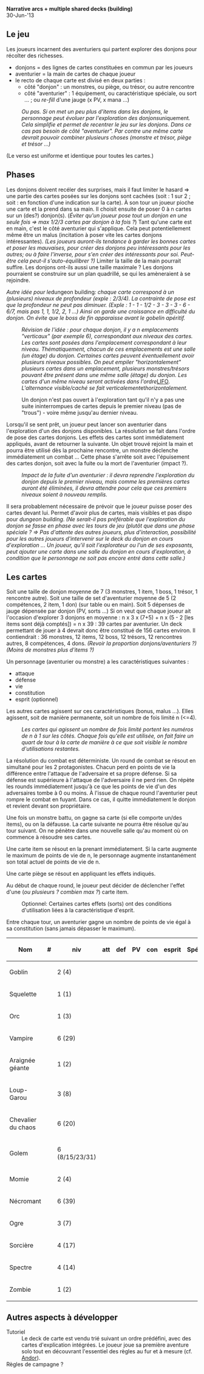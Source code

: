 '''Narrative arcs + multiple shared decks (building)'''<br />
30-Jun-'13

==Le jeu==

Les joueurs incarnent des aventuriers qui partent explorer des donjons pour récolter des richesses.
* donjons = des lignes de cartes constituées en commun par les joueurs
* aventurier = la main de cartes de chaque joueur
* le recto de chaque carte est divisé en deux parties :
** côté "donjon" : un monstres, ou piège, ou trésor, ou autre rencontre
** côté "aventurier" : 1 équipement, ou caractéristique spéciale, ou sort ... ; ou ''re-fill'' d'une jauge (x PV, x mana ...)
: ''Ou pas. Si on met un peu plus d'items dans les donjons, le personnage peut évoluer par l'exploration des donjons ''uniquement''. Cela simplifie et permet de recentrer le jeu sur les donjons. Dans ce cas pas besoin de côté "aventurier". Par contre une même carte devrait pouvoir combiner plusieurs choses (monstre et trésor, piège et trésor ...)''
(Le verso est uniforme et identique pour toutes les cartes.)

==Phases==

Les donjons doivent recéler des surprises, mais il faut limiter le hasard => une partie des cartes posées sur les donjons sont cachées (soit : 1 sur 2 ; soit : en fonction d'une indication sur la carte).
À son tour un joueur pioche une carte et la prend dans sa main. Il choisit ensuite de poser 0 à n cartes sur un (des?) donjon(s). (''Éviter qu'un joueur pose tout un donjon en une seule fois => max 1/2/3 cartes par donjon à la fois ?'') Tant qu'une carte est en main, c'est le côté aventurier qui s'applique. Cela peut potentiellement même être un malus (incitation à poser vite les cartes donjons intéressantes).
''(Les joueurs auront-ils tendance à garder les bonnes cartes et poser les mauvaises, pour créer des donjons peu intéressants pour les autres; ou à faire l'inverse, pour s'en créer des intéressants pour soi. Peut-être cela peut-il s'auto-équilibrer ?)''
Limiter la taille de la main pourrait suffire.
Les donjons ont-ils aussi une taille maximale ?
Les donjons pourraient se construire sur un plan quadrillé, se qui les amèneraient à se rejoindre.

''Autre idée pour le ''dungeon building'' : chaque carte correspond à un (plusieurs) niveaux de profondeur (exple : 2/3/4). La contrainte de pose est que la profondeur ne peut pas diminuer. (Exple : 1 - 1 - 1/2 - 3 - 3 - 3 - 6 - 6/7, mais pas 1, 1, 1/2, 2, 1 ...) Ainsi on garde une croissance en difficulté du donjon. On évite que le boss de fin apparaisse avant le gobelin apéritif.''

: ''Révision de l'idée : pour chaque donjon, il y a n emplacements "verticaux" (par exemple 6), correspondant aux niveaux des cartes. Les cartes sont posées dans l'emplacement correspondant à leur niveau. Thématiquement, chacun de ces emplacements est une salle (un étage) du donjon. Certaines cartes peuvent éventuellement avoir plusieurs niveaux possibles. On peut empiler "horizontalement" plusieurs cartes dans un emplacement, plusieurs monstres/trésors pouvant être présent dans une même salle (étage) du donjon. Les cartes d'un même niveau seront activées dans l'ordre ''[http://fr.wikipedia.org/wiki/LIFO LIFO]''. L'alternance visible/caché se fait verticalement ''et'' horizontalement.''

: Un donjon n'est pas ouvert à l'exploration tant qu'il n'y a pas une suite ininterrompues de cartes depuis le premier niveau (pas de "trous") - voire même jusqu'au dernier niveau.

Lorsqu'il se sent prêt, un joueur peut lancer son aventurier dans l'exploration d'un des donjons disponibles. La résolution se fait dans l'ordre de pose des cartes donjons. Les effets des cartes sont immédiatement appliqués, avant de retourner la suivante. Un objet trouvé rejoint la main et pourra être utilisé dès la prochaine rencontre, un monstre déclenche immédiatement un combat ...
Cette phase s'arrête soit avec l'épuisement des cartes donjon, soit avec la fuite ou la mort de l'aventurier (impact ?).
: ''Impact de la fuite d'un aventurier : il devra reprendre l'exploration du donjon depuis le premier niveau, mais comme les premières cartes auront été éliminées, il devra attendre pour cela que ces premiers niveaux soient à nouveau remplis.''

Il sera probablement nécessaire de prévoir que le joueur puisse poser des cartes devant lui. Permet d'avoir plus de cartes, mais visibles et pas dispo pour ''dungeon building''.
''(Ne serait-il pas préférable que l'exploration du donjon se fasse en phase avec les tours de jeu (plutôt que dans une phase spéciale ? => Pas d'attente des autres joueurs, plus d'interaction, possibilité pour les autres joueurs d'intervenir sur le deck du donjon en cours d'exploration ... Un joueur, qu'il soit l'explorateur ou l'un de ses exposants, peut ajouter une carte dans une salle du donjon en cours d'exploration, à condition que le personnage ne soit pas encore entré dans cette salle.)''

==Les cartes==

Soit une taille de donjon moyenne de 7 (3 monstres, 1 item, 1 boss, 1 trésor, 1 rencontre autre).
Soit une taille de set d'aventurier moyenne de 5 (2 compétences, 2 item, 1 don) (sur table ou en main).
Soit 5 dépenses de jauge dépensée par donjon (PV, sorts ...)
Si on veut que chaque joueur ait l'occasion d'explorer 3 donjons en moyenne : n x 3 x (7+5) + n x (5 - 2 [les items sont déjà comptés]) = n x 39 : 39 cartes par aventurier. Un deck permettant de jouer à 4 devrait donc être constitué de 156 cartes environ. Il contiendrait : 36 monstres, 12 items, 12 boss, 12 trésors, 12 rencontres autres, 8 compétences, 4 dons.
''(Revoir la proportion donjons/aventuriers ?)''
''(Moins de monstres plus d'items ?)''

Un personnage (aventurier ou monstre) a les caractéristiques suivantes :
* attaque
* défense
* vie
* constitution
* esprit (optionnel)
Les autres cartes agissent sur ces caractéristiques (bonus, malus ...).
Elles agissent, soit de manière permanente, soit un nombre de fois limité n (<=4).

: ''Les cartes qui agissent un nombre de fois limité portent les numéros de n à 1 sur les côtés. Chaque fois qu'elle est utilisée, on fait faire un quart de tour à la carte de manière à ce que soit visible le nombre d'utilisations restantes.''

La résolution du combat est déterministe. Un round de combat se résout en simultané pour les 2 protagonistes. Chacun perd en points de vie la différence entre l'attaque de l'adversaire et sa propre défense. Si sa défense est supérieure à l'attaque de l'adversaire il ne perd rien. On répète les rounds immédiatement jusqu'à ce que les points de vie d'un des adversaires tombe à 0 ou moins. À l'issue de chaque round l'aventurier peut rompre le combat en fuyant. Dans ce cas, il quitte immédiatement le donjon et revient devant son propriétaire.

Une fois un monstre battu, on gagne sa carte (si elle comporte un/des items), ou on la défausse. La carte suivante ne pourra être résolue qu'au tour suivant. On ne pénètre dans une nouvelle salle qu'au moment où on commence à résoudre ses cartes.

Une carte item se résout en la prenant immédiatement. Si la carte augmente le maximum de points de vie de n, le personnage augmente instantanément son total actuel de points de vie de n.

Une carte piège se résout en appliquant les effets indiqués.

Au début de chaque round, le joueur peut décider de déclencher l'effet d'une (''ou plusieurs ? combien max ?'') carte item.
: Optionnel: Certaines cartes effets (sorts) ont des conditions d'utilisation liées à la caractéristique d'esprit.

Entre chaque tour, un aventurier gagne un nombre de points de vie égal à sa constitution (sans jamais dépasser le maximum).

{|border=1 cellspacing=0 id=monstres
!Nom                !!#!!niv!!att!!def!!PV!!con!!esprit!!Spécial
|-
|Goblin             || ||2 (4)||   ||   ||  ||   ||      ||
|-
|Squelette          || ||1 (1)||   ||   ||  ||   ||      ||
|-
|Orc                || ||1 (3)||   ||   ||  ||   ||      ||
|-
|Vampire            || ||6 (29)||   ||   ||  ||   ||      ||
|-
|Araignée géante    || ||1 (2)||   ||   ||  ||   ||      ||
|-
|Loup-Garou         || ||3 (8)||   ||   ||  ||   ||      ||
|-
|Chevalier du chaos || ||6 (20)||   ||   ||  ||   ||      ||
|-
|Golem              || ||6 (8/15/23/31)||   ||   ||  ||   ||      ||
|-
|Momie              || ||2 (4)||   ||   ||  ||   ||      ||
|-
|Nécromant          || ||6 (39)||   ||   ||  ||   ||      ||
|-
|Ogre               || ||3 (7)||   ||   ||  ||   ||      ||
|-
|Sorcière           || ||4 (17)||   ||   ||  ||   ||      ||
|-
|Spectre            || ||4 (14)||   ||   ||  ||   ||      ||
|-
|Zombie             || ||1 (2)||   ||   ||  ||   ||      ||
|}

== Autres aspects à développer ==
; Tutoriel
: Le deck de carte est vendu trié suivant un ordre prédéfini, avec des cartes d'explication intégrées. Le joueur joue sa première aventure solo tout en découvrant l'essentiel des règles au fur et à mesure (cf. [http://www.boardgamegeek.com/boardgame/127398/legends-of-andor Andor]).
; Règles de campagne ?